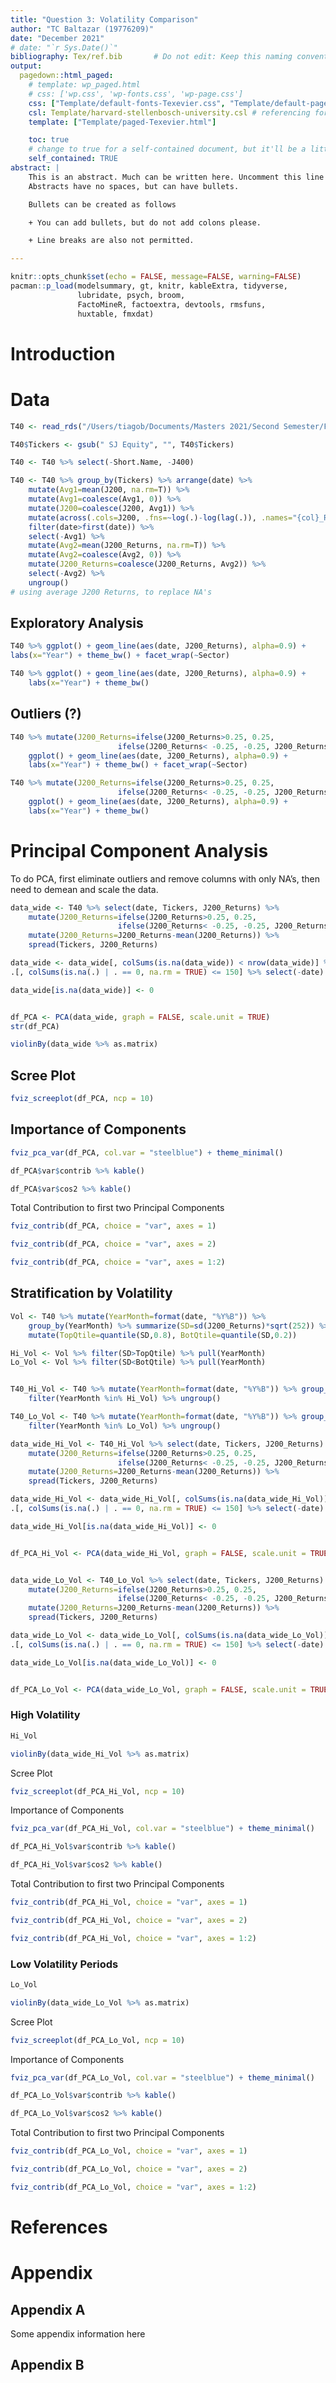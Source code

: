 ```yaml
---
title: "Question 3: Volatility Comparison"
author: "TC Baltazar (19776209)"
date: "December 2021"
# date: "`r Sys.Date()`"
bibliography: Tex/ref.bib       # Do not edit: Keep this naming convention and location.
output:
  pagedown::html_paged:
    # template: wp_paged.html
    # css: ['wp.css', 'wp-fonts.css', 'wp-page.css']
    css: ["Template/default-fonts-Texevier.css", "Template/default-page-Texevier.css", "Template/default-Texevier.css"]
    csl: Template/harvard-stellenbosch-university.csl # referencing format used.
    template: ["Template/paged-Texevier.html"]

    toc: true
    # change to true for a self-contained document, but it'll be a litte slower for Pandoc to render
    self_contained: TRUE
abstract: |
    This is an abstract. Much can be written here. Uncomment this line to go without an abstract.
    Abstracts have no spaces, but can have bullets.

    Bullets can be created as follows

    + You can add bullets, but do not add colons please.

    + Line breaks are also not permitted.

---
```


```r
knitr::opts_chunk$set(echo = FALSE, message=FALSE, warning=FALSE)
pacman::p_load(modelsummary, gt, knitr, kableExtra, tidyverse,
               lubridate, psych, broom,
               FactoMineR, factoextra, devtools, rmsfuns,
               huxtable, fmxdat)
```

\newpage

# Introduction {-}



# Data  {-}


```r
T40 <- read_rds("/Users/tiagob/Documents/Masters 2021/Second Semester/Financial Econometrics/data/T40.rds")

T40$Tickers <- gsub(" SJ Equity", "", T40$Tickers)

T40 <- T40 %>% select(-Short.Name, -J400) 

T40 <- T40 %>% group_by(Tickers) %>% arrange(date) %>% 
    mutate(Avg1=mean(J200, na.rm=T)) %>%
    mutate(Avg1=coalesce(Avg1, 0)) %>%
    mutate(J200=coalesce(J200, Avg1)) %>%
    mutate(across(.cols=J200, .fns=~log(.)-log(lag(.)), .names="{col}_Returns")) %>%
    filter(date>first(date)) %>%
    select(-Avg1) %>%
    mutate(Avg2=mean(J200_Returns, na.rm=T)) %>%
    mutate(Avg2=coalesce(Avg2, 0)) %>%
    mutate(J200_Returns=coalesce(J200_Returns, Avg2)) %>%
    select(-Avg2) %>%
    ungroup()
# using average J200 Returns, to replace NA's
```

## Exploratory Analysis

```r

T40 %>% ggplot() + geom_line(aes(date, J200_Returns), alpha=0.9) +
labs(x="Year") + theme_bw() + facet_wrap(~Sector)

```

```r

T40 %>% ggplot() + geom_line(aes(date, J200_Returns), alpha=0.9) +
    labs(x="Year") + theme_bw()

```


## Outliers (?)

```r

T40 %>% mutate(J200_Returns=ifelse(J200_Returns>0.25, 0.25,
                        ifelse(J200_Returns< -0.25, -0.25, J200_Returns))) %>% 
    ggplot() + geom_line(aes(date, J200_Returns), alpha=0.9) + 
    labs(x="Year") + theme_bw() + facet_wrap(~Sector)

```


```r

T40 %>% mutate(J200_Returns=ifelse(J200_Returns>0.25, 0.25,
                        ifelse(J200_Returns< -0.25, -0.25, J200_Returns))) %>% 
    ggplot() + geom_line(aes(date, J200_Returns), alpha=0.9) + 
    labs(x="Year") + theme_bw() 

```


# Principal Component Analysis

To do PCA, first eliminate outliers and remove columns with only NA's, then need to demean and scale the data.

```r

data_wide <- T40 %>% select(date, Tickers, J200_Returns) %>%
    mutate(J200_Returns=ifelse(J200_Returns>0.25, 0.25,
                        ifelse(J200_Returns< -0.25, -0.25, J200_Returns))) %>%
    mutate(J200_Returns=J200_Returns-mean(J200_Returns)) %>%
    spread(Tickers, J200_Returns)

data_wide <- data_wide[, colSums(is.na(data_wide)) < nrow(data_wide)] %>% 
.[, colSums(is.na(.) | . == 0, na.rm = TRUE) <= 150] %>% select(-date)

data_wide[is.na(data_wide)] <- 0


df_PCA <- PCA(data_wide, graph = FALSE, scale.unit = TRUE)
str(df_PCA)
```



```r
violinBy(data_wide %>% as.matrix)
```

## Scree Plot

```r
fviz_screeplot(df_PCA, ncp = 10)
```

## Importance of Components

```r
fviz_pca_var(df_PCA, col.var = "steelblue") + theme_minimal()

```

```r

df_PCA$var$contrib %>% kable()

```

```r

df_PCA$var$cos2 %>% kable()

```

Total Contribution to first two Principal Components

```r
fviz_contrib(df_PCA, choice = "var", axes = 1)

```

```r
fviz_contrib(df_PCA, choice = "var", axes = 2)

```

```r
fviz_contrib(df_PCA, choice = "var", axes = 1:2)

```

## Stratification by Volatility

```r

Vol <- T40 %>% mutate(YearMonth=format(date, "%Y%B")) %>%
    group_by(YearMonth) %>% summarize(SD=sd(J200_Returns)*sqrt(252)) %>% # 252 trading days in a year
    mutate(TopQtile=quantile(SD,0.8), BotQtile=quantile(SD,0.2))

Hi_Vol <- Vol %>% filter(SD>TopQtile) %>% pull(YearMonth)
Lo_Vol <- Vol %>% filter(SD<BotQtile) %>% pull(YearMonth)


T40_Hi_Vol <- T40 %>% mutate(YearMonth=format(date, "%Y%B")) %>% group_by(YearMonth) %>%
    filter(YearMonth %in% Hi_Vol) %>% ungroup()

T40_Lo_Vol <- T40 %>% mutate(YearMonth=format(date, "%Y%B")) %>% group_by(YearMonth) %>%
    filter(YearMonth %in% Lo_Vol) %>% ungroup()

```

```r
data_wide_Hi_Vol <- T40_Hi_Vol %>% select(date, Tickers, J200_Returns) %>%
    mutate(J200_Returns=ifelse(J200_Returns>0.25, 0.25,
                        ifelse(J200_Returns< -0.25, -0.25, J200_Returns))) %>%
    mutate(J200_Returns=J200_Returns-mean(J200_Returns)) %>%
    spread(Tickers, J200_Returns)

data_wide_Hi_Vol <- data_wide_Hi_Vol[, colSums(is.na(data_wide_Hi_Vol)) < nrow(data_wide_Hi_Vol)] %>% 
.[, colSums(is.na(.) | . == 0, na.rm = TRUE) <= 150] %>% select(-date)

data_wide_Hi_Vol[is.na(data_wide_Hi_Vol)] <- 0


df_PCA_Hi_Vol <- PCA(data_wide_Hi_Vol, graph = FALSE, scale.unit = TRUE)


data_wide_Lo_Vol <- T40_Lo_Vol %>% select(date, Tickers, J200_Returns) %>%
    mutate(J200_Returns=ifelse(J200_Returns>0.25, 0.25,
                        ifelse(J200_Returns< -0.25, -0.25, J200_Returns))) %>%
    mutate(J200_Returns=J200_Returns-mean(J200_Returns)) %>%
    spread(Tickers, J200_Returns)

data_wide_Lo_Vol <- data_wide_Lo_Vol[, colSums(is.na(data_wide_Lo_Vol)) < nrow(data_wide_Lo_Vol)] %>% 
.[, colSums(is.na(.) | . == 0, na.rm = TRUE) <= 150] %>% select(-date)

data_wide_Lo_Vol[is.na(data_wide_Lo_Vol)] <- 0


df_PCA_Lo_Vol <- PCA(data_wide_Lo_Vol, graph = FALSE, scale.unit = TRUE)
```

### High Volatility
```r
Hi_Vol
```

```r
violinBy(data_wide_Hi_Vol %>% as.matrix)
```

Scree Plot

```r
fviz_screeplot(df_PCA_Hi_Vol, ncp = 10)
```

Importance of Components

```r
fviz_pca_var(df_PCA_Hi_Vol, col.var = "steelblue") + theme_minimal()

```

```r

df_PCA_Hi_Vol$var$contrib %>% kable()

```

```r

df_PCA_Hi_Vol$var$cos2 %>% kable()

```

Total Contribution to first two Principal Components

```r
fviz_contrib(df_PCA_Hi_Vol, choice = "var", axes = 1)

```

```r
fviz_contrib(df_PCA_Hi_Vol, choice = "var", axes = 2)

```

```r
fviz_contrib(df_PCA_Hi_Vol, choice = "var", axes = 1:2)

```

### Low Volatility Periods

```r
Lo_Vol
```

```r
violinBy(data_wide_Lo_Vol %>% as.matrix)
```

Scree Plot

```r
fviz_screeplot(df_PCA_Lo_Vol, ncp = 10)
```

Importance of Components

```r
fviz_pca_var(df_PCA_Lo_Vol, col.var = "steelblue") + theme_minimal()

```

```r

df_PCA_Lo_Vol$var$contrib %>% kable()

```

```r

df_PCA_Lo_Vol$var$cos2 %>% kable()

```

Total Contribution to first two Principal Components

```r
fviz_contrib(df_PCA_Lo_Vol, choice = "var", axes = 1)

```

```r
fviz_contrib(df_PCA_Lo_Vol, choice = "var", axes = 2)

```

```r
fviz_contrib(df_PCA_Lo_Vol, choice = "var", axes = 1:2)

```

# References {-}

<div id="refs"></div>


# Appendix {-}

## Appendix A {-}

Some appendix information here

## Appendix B {-}



